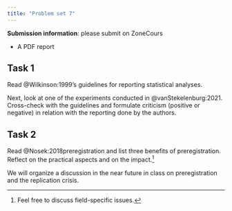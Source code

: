 ```yaml
---
title: "Problem set 7"
---
```



**Submission information**: please submit on ZoneCours

- A PDF report


## Task 1

Read @Wilkinson:1999's guidelines for reporting statistical analyses.

Next, look at one of the experiments conducted in @vanStekelenburg:2021. Cross-check with the guidelines and formulate criticism (positive or negative) in relation with the reporting done by the authors.


## Task 2


Read @Nosek:2018preregistration and list three benefits of preregistration. Reflect on the practical aspects and on the impact.^[Feel free to discuss field-specific issues.]

We will organize a discussion in the near future in class on preregistration and the replication crisis.
